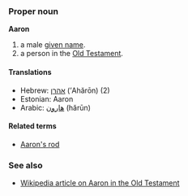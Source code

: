 ===Proper noun===
'''Aaron'''

# a male [[given name]].
# a person in the [[Old Testament]].

====Translations====
*Hebrew: [[אהרן]] (’Ahărōn) (2)
*Estonian: Aaron
*Arabic: [[ﻫﺎﺭﻭﻥ]] (hărūn)

====Related terms====
*[[Aaron's rod]]

===See also===
*[[w:Aaron|Wikipedia article on Aaron in the Old Testament]]